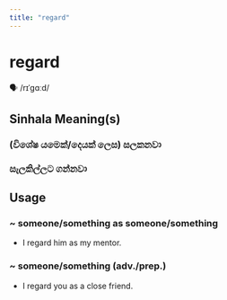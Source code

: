 ```yaml
---
title: "regard"
---
```


# regard

🗣️ /rɪˈɡɑːd/

## Sinhala Meaning(s)

### (විශේෂ යමෙක්/දෙයක් ලෙස) සලකනවා
### සැලකිල්ලට ගන්නවා

## Usage

### ~ someone/something as someone/something

- I regard him as my mentor.


### ~ someone/something (adv./prep.)

- I regard you as a close friend.

